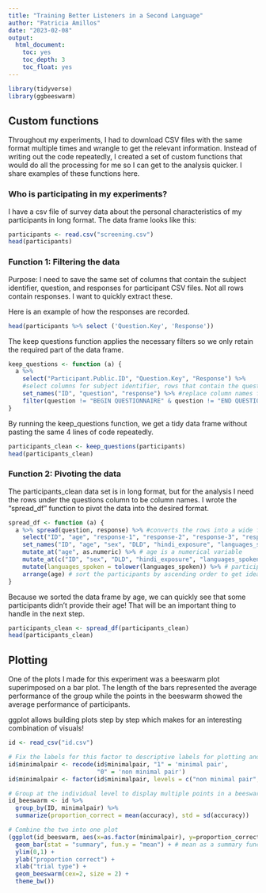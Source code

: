 ---
title: "Training Better Listeners in a Second Language"
author: "Patricia Amillos"
date: "2023-02-08"
output:
  html_document:
    toc: yes
    toc_depth: 3
    toc_float: yes
---

```{r setup, include=FALSE}
library(tidyverse)
library(ggbeeswarm)
```

## Custom functions

Throughout my experiments, I had to download CSV files with the same format multiple times and wrangle to get the relevant information. Instead of writing out the code repeatedly, I created a set of custom functions that would do all the processing for me so I can get to the analysis quicker. I share examples of these functions here.

### Who is participating in my experiments?

I have a csv file of survey data about the personal characteristics of my participants in long format. The data frame looks like this:

```{r screening raw data}
participants <- read.csv("screening.csv")
head(participants)
```
### Function 1: Filtering the data
Purpose: I need to save the same set of columns that contain the subject identifier, question, and responses for participant CSV files. Not all rows contain responses. I want to quickly extract these.

Here is an example of how the responses are recorded.
```{r show original column names}
head(participants %>% select ('Question.Key', 'Response'))
```

The keep questions function applies the necessary filters so we only retain the required part of the data frame.
```{r create keep questions function}
keep_questions <- function (a) {
  a %>%
    select("Participant.Public.ID", "Question.Key", "Response") %>%
    #select columns for subject identifier, rows that contain the questions, and their responses
    set_names("ID", "question", "response") %>% #replace column names for readability and ease of referencing
    filter(question != "BEGIN QUESTIONNAIRE" & question != "END QUESTIONNAIRE") #these rows contain no responses
} 
```

By running the keep_questions function, we get a tidy data frame without pasting the same 4 lines of code repeatedly.
```{r applying the keep questions function, warnings = FALSE}
participants_clean <- keep_questions(participants)
head(participants_clean)
```
### Function 2: Pivoting the data
The participants_clean data set is in long format, but for the analysis I need the rows under the questions column to be column names. I wrote the "spread_df" function to pivot the data into the desired format.

```{r creating the spread_df function}
spread_df <- function (a) {
  a %>% spread(question, response) %>% #converts the rows into a wide format with questions as column names
    select("ID", "age", "response-1", "response-2", "response-3", "response-4") %>% #rows containing responses
    set_names("ID", "age", "sex", "DLD", "hindi_exposure", "languages_spoken") %>% #renaming columns based on info asked
    mutate_at("age", as.numeric) %>% # age is a numerical variable
    mutate_at(c("ID", "sex", "DLD", "hindi_exposure", "languages_spoken"), as.factor) %>% #convert categorical data to factors 
    mutate(languages_spoken = tolower(languages_spoken)) %>% # participants used different cases in the open text box
    arrange(age) # sort the participants by ascending order to get idea of age range
}
```

Because we sorted the data frame by age, we can quickly see that some participants didn't provide their age! That will be an important thing to handle in the next step.
```{r applying the spread_df function, warnings = FALSE}
participants_clean <- spread_df(participants_clean)
head(participants_clean)
```

## Plotting
One of the plots I made for this experiment was a beeswarm plot superimposed on a bar plot. The length of the bars represented the average performance of the group while the points in the beeswarm showed the average performance of participants.

ggplot allows building plots step by step which makes for an interesting combination of visuals!

```{r load data for plotting, include = FALSE}
id <- read_csv("id.csv")

# Fix the labels for this factor to descriptive labels for plotting and analysis
id$minimalpair <- recode(id$minimalpair, "1" = 'minimal pair',
                         "0" = 'non minimal pair')
id$minimalpair <- factor(id$minimalpair, levels = c("non minimal pair", "minimal pair"))
```

```{r create summarized data for different parts of the plot}
# Group at the individual level to display multiple points in a beeswarm
id_beeswarm <- id %>%
  group_by(ID, minimalpair) %>%
  summarize(proportion_correct = mean(accuracy), std = sd(accuracy))

# Combine the two into one plot
(ggplot(id_beeswarm, aes(x=as.factor(minimalpair), y=proportion_correct)) +
  geom_bar(stat = "summary", fun.y = "mean") + # mean as a summary function otherwise bars will show a count
  ylim(0,1) +
  ylab("proportion correct") +
  xlab("trial type") +
  geom_beeswarm(cex=2, size = 2) +
  theme_bw())
```

